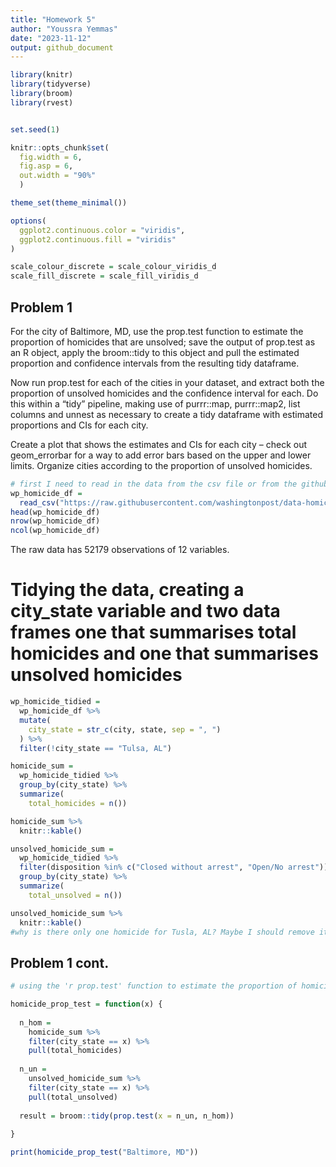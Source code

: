 ```yaml
---
title: "Homework 5"
author: "Youssra Yemmas"
date: "2023-11-12"
output: github_document
---
```


```r
library(knitr)
library(tidyverse)
library(broom)
library(rvest)


set.seed(1)

knitr::opts_chunk$set(
  fig.width = 6,
  fig.asp = 6,
  out.width = "90%"
  )

theme_set(theme_minimal())

options(
  ggplot2.continuous.color = "viridis",
  ggplot2.continuous.fill = "viridis"
)

scale_colour_discrete = scale_colour_viridis_d
scale_fill_discrete = scale_fill_viridis_d
```

## Problem 1


For the city of Baltimore, MD, use the prop.test function to estimate the proportion of homicides that are unsolved; save the output of prop.test as an R object, apply the broom::tidy to this object and pull the estimated proportion and confidence intervals from the resulting tidy dataframe.

Now run prop.test for each of the cities in your dataset, and extract both the proportion of unsolved homicides and the confidence interval for each. Do this within a “tidy” pipeline, making use of purrr::map, purrr::map2, list columns and unnest as necessary to create a tidy dataframe with estimated proportions and CIs for each city.

Create a plot that shows the estimates and CIs for each city – check out geom_errorbar for a way to add error bars based on the upper and lower limits. Organize cities according to the proportion of unsolved homicides.

```r
# first I need to read in the data from the csv file or from the github repo. It does not read correctly from the csv file so I used the github.
wp_homicide_df =
  read_csv("https://raw.githubusercontent.com/washingtonpost/data-homicides/master/homicide-data.csv")
head(wp_homicide_df)
nrow(wp_homicide_df)
ncol(wp_homicide_df)


```

The raw data has 52179 observations of 12 variables.

# Tidying the data, creating a city_state variable and two data frames one that summarises total homicides and one that summarises unsolved homicides 
```r
wp_homicide_tidied = 
  wp_homicide_df %>% 
  mutate(
    city_state = str_c(city, state, sep = ", ")
  ) %>% 
  filter(!city_state == "Tulsa, AL")

homicide_sum = 
  wp_homicide_tidied %>% 
  group_by(city_state) %>% 
  summarize(
    total_homicides = n())

homicide_sum %>% 
  knitr::kable()

unsolved_homicide_sum =
  wp_homicide_tidied %>% 
  filter(disposition %in% c("Closed without arrest", "Open/No arrest")) %>% 
  group_by(city_state) %>% 
  summarize(
    total_unsolved = n())

unsolved_homicide_sum %>% 
  knitr::kable()
#why is there only one homicide for Tusla, AL? Maybe I should remove it from the dataset because I can see from googling it that there is no such city as Tulsa in Alabama. Or should I try to include it in the Tulsa, OK dataset because from the lat and lon it seems to be in that city. I think I am just going to remove it.
```

## Problem 1 cont.

```r
# using the 'r prop.test' function to estimate the proportion of homicides that are unsolved in the city_state of Baltimore, MD

homicide_prop_test = function(x) {
  
  n_hom =
    homicide_sum %>% 
    filter(city_state == x) %>% 
    pull(total_homicides)
  
  n_un =
    unsolved_homicide_sum %>% 
    filter(city_state == x) %>% 
    pull(total_unsolved)
  
  result = broom::tidy(prop.test(x = n_un, n_hom))
  
}

print(homicide_prop_test("Baltimore, MD"))

```

